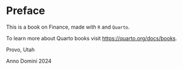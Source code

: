 # Preface {.unnumbered}

This is a book on Finance, made with `R` and `Quarto`.

To learn more about Quarto books visit <https://quarto.org/docs/books>.

Provo, Utah

Anno Domini 2024
